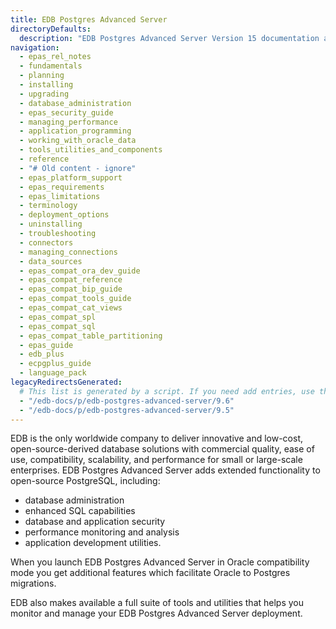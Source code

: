 ```yaml
---
title: EDB Postgres Advanced Server
directoryDefaults:
  description: "EDB Postgres Advanced Server Version 15 documentation and release notes. Oracle database compatibility with higher security and data redaction for enterprises."
navigation:
  - epas_rel_notes
  - fundamentals
  - planning
  - installing
  - upgrading
  - database_administration
  - epas_security_guide
  - managing_performance
  - application_programming
  - working_with_oracle_data
  - tools_utilities_and_components
  - reference
  - "# Old content - ignore"
  - epas_platform_support
  - epas_requirements
  - epas_limitations
  - terminology
  - deployment_options
  - uninstalling
  - troubleshooting
  - connectors
  - managing_connections
  - data_sources 
  - epas_compat_ora_dev_guide
  - epas_compat_reference
  - epas_compat_bip_guide
  - epas_compat_tools_guide
  - epas_compat_cat_views
  - epas_compat_spl
  - epas_compat_sql
  - epas_compat_table_partitioning
  - epas_guide
  - edb_plus
  - ecpgplus_guide
  - language_pack
legacyRedirectsGenerated:
  # This list is generated by a script. If you need add entries, use the `legacyRedirects` key.
  - "/edb-docs/p/edb-postgres-advanced-server/9.6"
  - "/edb-docs/p/edb-postgres-advanced-server/9.5"
---
```


EDB is the only worldwide company to deliver innovative and low-cost, open-source-derived database solutions with commercial quality, ease of use, compatibility, scalability, and performance for small or large-scale enterprises. EDB Postgres Advanced Server adds extended functionality to open-source PostgreSQL, including:
- database administration
- enhanced SQL capabilities
- database and application security
- performance monitoring and analysis
- application development utilities. 

When you launch EDB Postgres Advanced Server in Oracle compatibility mode you get additional features which facilitate Oracle to Postgres migrations.

EDB also makes available a full suite of tools and utilities that helps you monitor and manage your EDB Postgres Advanced Server deployment.
